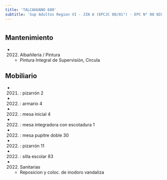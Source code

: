 ```yaml
---
title: 'TALCAHUANO 680'
subtitle: 'Sup Adultos Region VI - JIN A (EPCJC 08/01°) - EPC N° 08 NICOLAS AVELLANEDA - CENS N° 03 - EPA N° 08 NICOLAS AVELLANEDA - CENTRO EDUCATIVO CURSOS ESPECIALES - SUPERVISIÓN CURSOS ESPECIALES'
---
```


#


## Mantenimiento

*  (2022) Albañileria / Pintura 
    + Pintura Integral de Supervisión, Circula


## Mobiliario

*  (2021) : pizarrón 2 

*  (2022) : armario 4 

*  (2022) : mesa inicial 4 

*  (2022) : mesa integradora con escotadura 1 

*  (2022) : mesa pupitre doble 30 

*  (2022) : pizarrón 11 

*  (2022) : silla escolar 83 




*  (2022) Sanitarias 
    + Reposicion y coloc. de inodoro vandaliza



